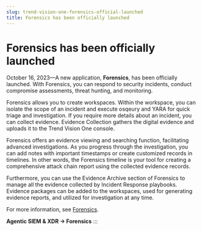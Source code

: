 ```yaml
---
slug: trend-vision-one-forensics-official-launched
title: Forensics has been officially launched
---
```

# Forensics has been officially launched

October 16, 2023—A new application, **Forensics**, has been officially launched. With Forensics, you can respond to security incidents, conduct compromise assessments, threat hunting, and monitoring.

Forensics allows you to create workspaces. Within the workspace, you can isolate the scope of an incident and execute osqeury and YARA for quick triage and investigation. If you require more details about an incident, you can collect evidence. Evidence Collection gathers the digital evidence and uploads it to the Trend Vision One console.

Forensics offers an evidence viewing and searching function, facilitating advanced investigations. As you progress through the investigation, you can add notes with important timestamps or create customized records in timelines. In other words, the Forensics timeline is your tool for creating a comprehensive attack chain report using the collected evidence records.

Furthermore, you can use the Evidence Archive section of Forensics to manage all the evidence collected by Incident Response playbooks. Evidence packages can be added to the workspaces, used for generating evidence reports, and utilized for investigation at any time.

For more information, see [Forensics](forensics.mdx).

**Agentic SIEM & XDR → Forensics**
:::

